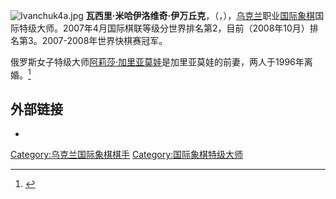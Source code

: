 [[File:Ivanchuk4a.jpg|thumb]]
'''瓦西里·米哈伊洛维奇·伊万丘克'''，（{{lang-uk|Василь Михайлович Іванчук|Vasyl Mykhaylovych Ivanchuk}}，{{bd|1969年|3月18日|||I}}），[[乌克兰|乌克兰]]职业[[国际象棋|国际象棋]]国际特级大师。2007年4月国际棋联等级分世界排名第2，目前（2008年10月）排名第3。2007-2008年世界快棋赛冠军。

俄罗斯女子特级大师[[阿莉莎·加里亚莫娃|阿莉莎·加里亚莫娃]]是加里亚莫娃的前妻，两人于1996年离婚。<ref>{{cite journal|author=Arvind Aaron|title='The World championship is my priority'|journal=Sportstar|volume=25|issue=02|url=http://www.sportstaronnet.com/tss2502/25020640.htm|accessdate=10 February 2016|archive-date=2013-10-25|archive-url=https://web.archive.org/web/20131025084425/http://sportstaronnet.com/tss2502/25020640.htm|dead-url=no}}</ref>

== 外部链接 ==
* {{fide|id=14100010|name=Vassily Ivanchuk}}

{{Authority control}}
[[Category:乌克兰国际象棋棋手|Category:乌克兰国际象棋棋手]]
[[Category:国际象棋特级大师|Category:国际象棋特级大师]]